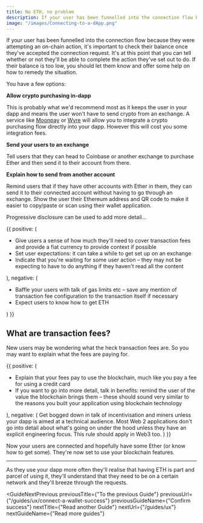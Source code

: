 ```yaml
---
title: No ETH, no problem
description: If your user has been funnelled into the connection flow because they were attempting an on-chain action, it's important to check their balance once they've accepted the connection request. It's at this point that you can tell whether or not they'll be able to complete the action they've set out to do. If their balance is too low, you should let them know and offer some help on how to remedy the situation.
image: "/images/Connecting-to-a-dApp.png"
---
```



If your user has been funnelled into the connection flow because they were attempting an on-chain action, it's important to check their balance once they've accepted the connection request. It's at this point that you can tell whether or not they'll be able to complete the action they've set out to do. If their balance is too low, you should let them know and offer some help on how to remedy the situation.

You have a few options:

**Allow crypto purchasing in-dapp**

This is probably what we'd recommend most as it keeps the user in your dapp and means the user won't have to send crypto from an exchange. A service like [Moonpay](https://moonpay.io) or [Wyre](https://sendwyre.com) will allow you to integrate a crypto purchasing flow directly into your dapp. However this will cost you some integration fees.

**Send your users to an exchange**

Tell users that they can head to Coinbase or another exchange to purchase Ether and then send it to their account from there.

**Explain how to send from another account**

Remind users that if they have other accounts with Ether in them, they can send it to their connected account without having to go through an exchange. Show the user their Ethereum address and QR code to make it easier to copy/paste or scan using their wallet application.

Progressive disclosure can be used to add more detail...

<DoDont>
  {{
    positive: (
      <Text>
        <ul>
          <li>
            Give users a sense of how much they'll need to cover transaction
            fees and provide a fiat currency to provide context if possible
          </li>
          <li>
            Set user expectations: it can take a while to get set up on an
            exchange
          </li>
          <li>
            Indicate that you're waiting for some user action – they may not be
            expecting to have to do anything if they haven't read all the
            content
          </li>
        </ul>
      </Text>
    ),
    negative: (
      <Text>
        <ul>
          <li>
            Baffle your users with talk of gas limits etc – save any mention of
            transaction fee configuration to the transaction itself if necessary
          </li>
          <li>Expect users to know how to get ETH</li>
        </ul>
      </Text>
    )
  }}
</DoDont>

## What are transaction fees?

New users may be wondering what the heck transaction fees are. So you may want to explain what the fees are paying for.

<DoDont>
  {{
    positive: (
      <Text>
        <ul>
          <li>
            Explain that your fees pay to use the blockchain, much like you pay
            a fee for using a credit card
          </li>
          <li>
            If you want to go into more detail, talk in benefits: remind the
            user of the value the blockchain brings them – these should sound
            very similar to the reasons you built your application using
            blockchain technology
          </li>
        </ul>
      </Text>
    ),
    negative: (
      <Text>
        Get bogged down in talk of incentivisation and miners unless your dapp
        is aimed at a technical audience. Most Web 2 applications don't go into
        detail about what's going on under the hood unless they have an explicit
        engineering focus. This rule should apply in Web3 too.
      </Text>
    )
  }}
</DoDont>

Now your users are connected and hopefully have some Ether (or know how to get some). They're now set to use your blockchain features.

---

As they use your dapp more often they'll realise that having ETH is part and parcel of using it, they'll understand that they need to be on a certain network and they'll breeze through the requests.

<GuideNextPrevious
  previousTitle={"To the previous Guide"}
  previousUrl={"/guides/ux/connect-a-wallet-success"}
  previousGuideName={"Confirm success"}
  nextTitle={"Read another Guide"}
  nextUrl={"/guides/ux"}
  nextGuideName={"Read more guides"}
></GuideNextPrevious>
